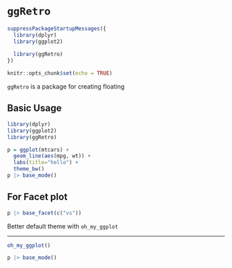 
`ggRetro`
==============================================================================

```{r setup, include=FALSE}
suppressPackageStartupMessages({
  library(dplyr)
  library(ggplot2)
  
  library(ggRetro)
})

knitr::opts_chunk$set(echo = TRUE)
```


`ggRetro` is a package for creating floating 


Basic Usage
------------------------------------------------------------------------------

```{r}
library(dplyr)
library(ggplot2)
library(ggRetro)

p = ggplot(mtcars) +
  geom_line(aes(mpg, wt)) +
  labs(title="hello") +
  theme_bw()
p |> base_mode()
```


For Facet plot
------------------------------------------------------------------------------

```{r}
p |> base_facet(c("vs"))
```

Better default theme with `oh_my_ggplot`

------------------------------------------------------------------------------

```{r}
oh_my_ggplot()

p |> base_mode()
```
